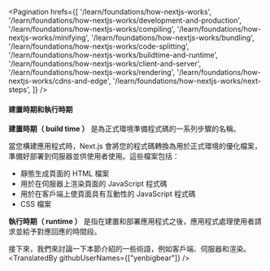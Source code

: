 
<Pagination
  hrefs={[
    '/learn/foundations/how-nextjs-works',
    '/learn/foundations/how-nextjs-works/development-and-production',
    '/learn/foundations/how-nextjs-works/compiling',
    '/learn/foundations/how-nextjs-works/minifying',
    '/learn/foundations/how-nextjs-works/bundling',
    '/learn/foundations/how-nextjs-works/code-splitting',
    '/learn/foundations/how-nextjs-works/buildtime-and-runtime',
    '/learn/foundations/how-nextjs-works/client-and-server',
    '/learn/foundations/how-nextjs-works/rendering',
    '/learn/foundations/how-nextjs-works/cdns-and-edge',
    '/learn/foundations/how-nextjs-works/next-steps',
  ]}
/>

#### 建置時期和執行時期
**建置時期（ build time ）** 是為正式環境準備程式碼的一系列步驟的名稱。

當您構建應用程式時，Next.js 會將您的程式碼轉換為用於正式環境的優化檔案，準備好部署到伺服器並供使用者使用。這些檔案包括：

+  靜態生成頁面的 HTML 檔案
+  用於在伺服器上渲染頁面的 JavaScript 程式碼
+  用於在客戶端上使頁面具有互動性的 JavaScript 程式碼
+  CSS 檔案

**執行時期（ runtime ）** 是指在建置和部署應用程式之後，應用程式處理使用者請求並給予對應回應的時間段。

接下來，我們來討論一下本節介紹的一些術語，例如客戶端、伺服器和渲染。
<TranslatedBy githubUserNames={["yenbigbear"]} />